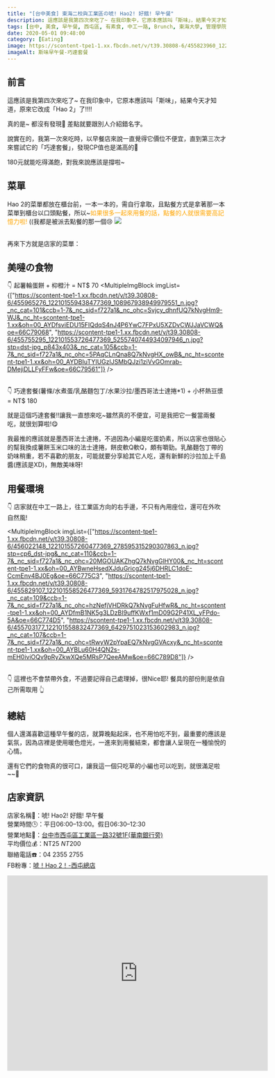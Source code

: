 ```yaml
---
title: "[台中美食] 東海二校與工業區の唬! Hao2! 好餓! 早午餐"
description: 這應該是我第四次來吃了~ 在我印象中，它原本應該叫「斯味」，結果今天才知道，原來它改成「Hao 2」了!!!! 真的是~ 都沒有發現🤣 差點就要跟別人介紹錯名字。
tags: [台中, 美食, 早午餐, 西屯區, 有素食, 中工一路, Brunch, 東海大學, 管理學院, 工業區, 斯味, 好餓 , Hao_2]
date: 2020-05-01 09:48:00
category: [Eating]
image: https://scontent-tpe1-1.xx.fbcdn.net/v/t39.30808-6/455823960_122101559510477369_8731294534060482637_n.jpg?stp=cp6_dst-jpg_p843x403&_nc_cat=106&ccb=1-7&_nc_sid=f727a1&_nc_ohc=PW853ESeVUsQ7kNvgF2wbWV&_nc_ht=scontent-tpe1-1.xx&oh=00_AYAAh-VvGq_1Ve5d54wBIInPvSOn0PoSfTjy6HCJidtPEg&oe=66C781E5
imageAlt: 斯味早午餐-巧達套餐
---
```



## 前言
這應該是我第四次來吃了~ 在我印象中，它原本應該叫「斯味」，結果今天才知道，原來它改成「Hao 2」了!!!!

真的是~ 都沒有發現🤣 差點就要跟別人介紹錯名字。

說實在的，我第一次來吃時，以早餐店來說一直覺得它價位不便宜，直到第三次才來嘗試它的「巧達套餐」，發現CP值也是滿高的🥰

180元就能吃得滿飽，對我來說應該是撐啦~

## 菜單
Hao 2的菜單都放在櫃台前，一本一本的，需自行拿取，且點餐方式是拿著那一本菜單到櫃台以口頭點餐，所以~<font color="orange">如果很多一起來用餐的話，點餐的人就很需要高記憶力啦!</font> ((我都是被派去點餐的那一個😢
<img class="post-img" src="https://scontent-tpe1-1.xx.fbcdn.net/v/t39.30808-6/455696235_122101559366477369_4217462387541255252_n.jpg?stp=dst-jpg_p843x403&_nc_cat=104&ccb=1-7&_nc_sid=f727a1&_nc_ohc=zDhb0ZDmx20Q7kNvgFprsJY&_nc_ht=scontent-tpe1-1.xx&oh=00_AYDAkE6OAhsmYRGscPjzlTszbbZRV77htzZGHOPb7UHrFQ&oe=66C78636" />

<br/>
再來下方就是店家的菜單：
<MultipleImgBlock imgList={["https://scontent-tpe1-1.xx.fbcdn.net/v/t39.30808-6/455617213_122101554110477369_1886874895436863653_n.jpg?_nc_cat=110&ccb=1-7&_nc_sid=f727a1&_nc_ohc=gKaaS1jd5hUQ7kNvgHhxo_L&_nc_ht=scontent-tpe1-1.xx&oh=00_AYAMHK5z1C_TwLqdOKa4-9bTJlz-AkPhhT2kFyCnsf6IbA&oe=66C77D94","https://scontent-tpe1-1.xx.fbcdn.net/v/t39.30808-6/455702665_122101553972477369_7091632291532732340_n.jpg?_nc_cat=108&ccb=1-7&_nc_sid=f727a1&_nc_ohc=lQGA67S1D2oQ7kNvgGQCmCN&_nc_ht=scontent-tpe1-1.xx&oh=00_AYDBq1uuM1cClgAlxv3hpZLEnOnH_783uNDf-GmOxsIDog&oe=66C78734", "https://scontent-tpe1-1.xx.fbcdn.net/v/t39.30808-6/456235375_122101554224477369_1838981593235525090_n.jpg?_nc_cat=101&ccb=1-7&_nc_sid=f727a1&_nc_ohc=kcPmvCvqUTsQ7kNvgHUPBYL&_nc_ht=scontent-tpe1-1.xx&oh=00_AYAOeBUGYNbbHlPrbsHFeJbK-EFohwLkULRB1C4G7aY_kw&oe=66C77938","https://scontent-tpe1-1.xx.fbcdn.net/v/t39.30808-6/455840345_122101554314477369_5107415099642631162_n.jpg?_nc_cat=105&ccb=1-7&_nc_sid=f727a1&_nc_ohc=aSWskwjXI94Q7kNvgGp6PvF&_nc_ht=scontent-tpe1-1.xx&oh=00_AYDiFvkPyA10BWCroAUB5oUUhKNNUFCq_yrTRB0gsJ8_Tw&oe=66C77389","https://scontent-tpe1-1.xx.fbcdn.net/v/t39.30808-6/455821459_122101554494477369_2650626596706232675_n.jpg?_nc_cat=106&ccb=1-7&_nc_sid=f727a1&_nc_ohc=Fhs371fyyVwQ7kNvgF42-xX&_nc_ht=scontent-tpe1-1.xx&oh=00_AYACvs6OXh-r1d203ZCQ5hvB4ux9VKIehxJXrYEott8Qzg&oe=66C76D49","https://scontent-tpe1-1.xx.fbcdn.net/v/t39.30808-6/455736973_122101555886477369_2630638563864194625_n.jpg?_nc_cat=101&ccb=1-7&_nc_sid=f727a1&_nc_ohc=3Xt_rSUPHXIQ7kNvgHtUKyi&_nc_ht=scontent-tpe1-1.xx&oh=00_AYDZbzOt7w6BLq5iwWAkrjscCQU80jrDHp--fDw5a7D9DA&oe=66C7A1E3","https://scontent-tpe1-1.xx.fbcdn.net/v/t39.30808-6/455696446_122101555934477369_3159677653039331825_n.jpg?_nc_cat=107&ccb=1-7&_nc_sid=f727a1&_nc_ohc=8LEA9cWdZqsQ7kNvgEwMh8p&_nc_ht=scontent-tpe1-1.xx&oh=00_AYAmdoIU6N0faQ5n-uKbzCnXcylojgdL8HT1ZyilzEC50g&oe=66C78B8F","https://scontent-tpe1-1.xx.fbcdn.net/v/t39.30808-6/455679355_122101555976477369_6842386275278955098_n.jpg?_nc_cat=100&ccb=1-7&_nc_sid=f727a1&_nc_ohc=cseJTcsrjGAQ7kNvgHgpS_D&_nc_ht=scontent-tpe1-1.xx&oh=00_AYCmQAXi8FYYEqWlaDI5_qXvOwSBrCiu0EWj-JVQVyqx-Q&oe=66C78764","https://scontent-tpe1-1.xx.fbcdn.net/v/t39.30808-6/456168171_122101557104477369_341924653501581895_n.jpg?_nc_cat=111&ccb=1-7&_nc_sid=f727a1&_nc_ohc=b0ETLVf-XzoQ7kNvgEuLsDX&_nc_ht=scontent-tpe1-1.xx&oh=00_AYCQd-drKbiYXWwi2ylx2mjnb056kOHlZb2Zkj9fWPXdCA&oe=66C76D32" ]} />

## 美噠の食物
👇 起薯輪蛋餅 + 枊橙汁 = NT$ 70
<MultipleImgBlock imgList={["https://scontent-tpe1-1.xx.fbcdn.net/v/t39.30808-6/455965276_122101559438477369_108967938949979551_n.jpg?_nc_cat=101&ccb=1-7&_nc_sid=f727a1&_nc_ohc=Svjcy_dhnfUQ7kNvgHm9-WJ&_nc_ht=scontent-tpe1-1.xx&oh=00_AYDfsviEDU15FIQdqS4nJ4P6YwC7FPxU5XZDvCWJJaVCWQ&oe=66C79068", "https://scontent-tpe1-1.xx.fbcdn.net/v/t39.30808-6/455755295_122101553726477369_5255740744934097946_n.jpg?stp=dst-jpg_p843x403&_nc_cat=105&ccb=1-7&_nc_sid=f727a1&_nc_ohc=5PAqCLnQna8Q7kNvgHX_owB&_nc_ht=scontent-tpe1-1.xx&oh=00_AYDBIuTYIUGzlJSMbQJzi1ziVvGOmrab-DMejiDLLFyFFw&oe=66C79561"]} />

<br/>
👇 巧達套餐(薯條/水煮蛋/乳酪麵包丁/水果沙拉/墨西哥法士達捲*1) + 小杯熱豆漿 = NT$ 180
<MultipleImgBlock imgList={["https://scontent-tpe1-1.xx.fbcdn.net/v/t39.30808-6/455823960_122101559510477369_8731294534060482637_n.jpg?stp=cp6_dst-jpg&_nc_cat=106&ccb=1-7&_nc_sid=f727a1&_nc_ohc=PW853ESeVUsQ7kNvgF2wbWV&_nc_ht=scontent-tpe1-1.xx&oh=00_AYDv0MGPlcLYz5rbohxcNz4CDSJK0aXFOsxCiO_rkoYnfA&oe=66C781E5", "https://scontent-tpe1-1.xx.fbcdn.net/v/t39.30808-6/455959816_122101559738477369_2335095926170835907_n.jpg?_nc_cat=104&ccb=1-7&_nc_sid=f727a1&_nc_ohc=aYTCfmA1ZvYQ7kNvgFRmVmr&_nc_ht=scontent-tpe1-1.xx&oh=00_AYC-xNWD-yFk2eFC0oU8rGZkU2VNhTR-cdn41OYjB3wQCg&oe=66C782D9", "https://scontent-tpe1-1.xx.fbcdn.net/v/t39.30808-6/455809747_122101559810477369_7487467409027364631_n.jpg?_nc_cat=107&ccb=1-7&_nc_sid=f727a1&_nc_ohc=xXGtDPzlP1kQ7kNvgEWJ9x5&_nc_ht=scontent-tpe1-1.xx&oh=00_AYC0oz1-RYPa0PzzBKQxZIidOlI5i9m1888SPaJOepyNjw&oe=66C793E4"]} />

就是這個巧達套餐!!讓我一直想來吃~雖然真的不便宜，可是我把它一餐當兩餐吃，就很划算啦!😋

我最推的應該就是墨西哥法士達捲，不過因為小編是吃蛋奶素，所以店家也很貼心的幫我換成薯餅玉米口味的法士達捲，餅皮軟Q軟Q，頗有嚼勁。乳酪麵包丁帶的奶味稍重，若不喜歡的朋友，可能就要分享給其它人吃，還有新鮮的沙拉加上千島醬(應該是XD)，無敵美味呀!

## 用餐環境
👇 店家就在中工一路上，往工業區方向的右手邊，不只有內用座位，還可在外吹自然風!

<MultipleImgBlock imgList={["https://scontent-tpe1-1.xx.fbcdn.net/v/t39.30808-6/456022148_122101557260477369_278595315290307863_n.jpg?stp=cp6_dst-jpg&_nc_cat=110&ccb=1-7&_nc_sid=f727a1&_nc_ohc=20MGOUAKZhgQ7kNvgGlHY00&_nc_ht=scontent-tpe1-1.xx&oh=00_AYBwneHsedXJduGricg245j6DHRLC1doE-CcmEnv4BJ0Eg&oe=66C775C3", "https://scontent-tpe1-1.xx.fbcdn.net/v/t39.30808-6/455829107_122101558526477369_5931764782517975028_n.jpg?_nc_cat=109&ccb=1-7&_nc_sid=f727a1&_nc_ohc=hzNefjVHDRkQ7kNvgFuHfwR&_nc_ht=scontent-tpe1-1.xx&oh=00_AYDfmB1NK5g3LDzBI9uffKWxf1mD09G2P41XL_yFPdo-5A&oe=66C774D5", "https://scontent-tpe1-1.xx.fbcdn.net/v/t39.30808-6/455703177_122101558832477369_6429751023153602983_n.jpg?_nc_cat=107&ccb=1-7&_nc_sid=f727a1&_nc_ohc=tRwyW2pYpaEQ7kNvgGVAcxy&_nc_ht=scontent-tpe1-1.xx&oh=00_AYBLu60H4QN2s-mEH0iviOQv9pRyZkwXQe5MRsP7QeeAMw&oe=66C789D8"]} />
<div class="h-2" />
<MultipleImgBlock imgList={["https://scontent-tpe1-1.xx.fbcdn.net/v/t39.30808-6/455469905_122101555628477369_4853493033260799520_n.jpg?_nc_cat=109&ccb=1-7&_nc_sid=f727a1&_nc_ohc=l2mnuKeTQRgQ7kNvgF_6aOx&_nc_ht=scontent-tpe1-1.xx&oh=00_AYAMaJSUbQXkb2ppTEBu7h41ZrREyeqJIhv0jsH0L5-AFQ&oe=66C79049", "https://scontent-tpe1-1.xx.fbcdn.net/v/t39.30808-6/455830861_122101555784477369_6799288456688309183_n.jpg?_nc_cat=100&ccb=1-7&_nc_sid=f727a1&_nc_ohc=614l4yB7DYwQ7kNvgHQZQze&_nc_ht=scontent-tpe1-1.xx&oh=00_AYAspfXyPDj2lVAxbRT2ztdS_3Zu1YX16EIVr8THHZT1OA&oe=66C79B57"]} />

<br/>
👇 這裡也不會禁帶外食，不過要記得自己處理掉，很Nice耶!
<MultipleImgBlock imgList={["https://scontent-tpe1-1.xx.fbcdn.net/v/t39.30808-6/456030303_122101558778477369_6006317092480243818_n.jpg?_nc_cat=101&ccb=1-7&_nc_sid=f727a1&_nc_ohc=s3jQyYg9PWUQ7kNvgFcQ0GW&_nc_ht=scontent-tpe1-1.xx&oh=00_AYBRBOMp3TlyP8PMh51IMUDDhpYt-Gl6QIcO3RYaLmSDWw&oe=66C7978A", "https://scontent-tpe1-1.xx.fbcdn.net/v/t39.30808-6/455838368_122101554902477369_38744816856791287_n.jpg?_nc_cat=106&ccb=1-7&_nc_sid=f727a1&_nc_ohc=DhokrX0vnyMQ7kNvgEKc0NF&_nc_ht=scontent-tpe1-1.xx&oh=00_AYDc9lq3XAq9WfZw03zzGuPpmt8gx2Rb7mZsP-d9UfL0CA&oe=66C7A2CF"]} />
餐具的部份則是依自己所需取用 👆

## 總結
個人還滿喜歡這種早午餐的店，就算晚點起床，也不用怕吃不到，最重要的應該是氣氛，因為店裡是使用暖色燈光，一進來到用餐結束，都會讓人呈現在一種愉悅的心情。

還有它們的食物真的很可口，讓我這一個只吃草的小編也可以吃到，就很滿足啦~~🥰

## 店家資訊
店家名稱🔆：唬! Hao2! 好餓! 早午餐<br/>
營業時間🕒：平日06:00–13:00。假日06:30–12:30<br/>
營業地點🚩：[台中市西屯區工業區一路32號1F(華南銀行旁)](https://maps.app.goo.gl/JQKPm7Swrn7giJU29)<br/>
平均價位💰：NT$25~NT$200<br/>
聯絡電話☎️：04 2355 2755<br/>
FB粉專：[唬！Hao 2！-西屯總店](https://www.facebook.com/brunchhao2/)

<iframe src="https://www.google.com/maps/embed?pb=!1m14!1m8!1m3!1d1819.9559972960549!2d120.616326!3d24.174819!3m2!1i1024!2i768!4f13.1!3m3!1m2!1s0x346915fecfc5fa7b%3A0x97668ada63caa7bc!2zNDA35Y-w5Lit5biC6KW_5bGv5Y2A5bel5qWt5Y2A5LiA6LevMzLomZ8!5e0!3m2!1szh-TW!2stw!4v1588315004122!5m2!1szh-TW!2stw" width="600" height="450" frameborder="0" style="border:0;" allowfullscreen="" aria-hidden="false" tabindex="0"></iframe>
